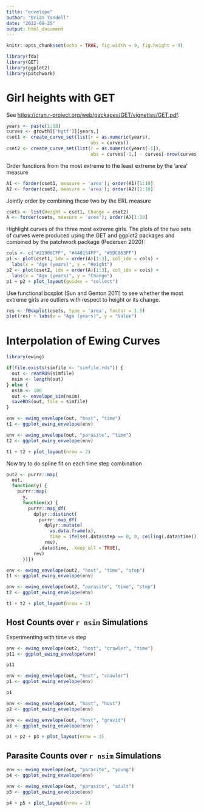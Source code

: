 ```yaml
---
title: "envelope"
author: "Brian Yandell"
date: "2022-09-25"
output: html_document
---
```


```r
knitr::opts_chunk$set(echo = TRUE, fig.width = 9, fig.height = 9)
```

```r
library(fda)
library(GET)
library(ggplot2)
library(patchwork)
```

# Girl heights with GET

See <https://cran.r-project.org/web/packages/GET/vignettes/GET.pdf>.

```r
years <- paste(1:18)
curves <- growth[['hgtf']][years,]
cset1 <- create_curve_set(list(r = as.numeric(years), 
                               obs = curves))
cset2 <- create_curve_set(list(r = as.numeric(years[-1]),
                               obs = curves[-1,] - curves[-nrow(curves),]))
```

Order  functions from the most extreme to the least extreme by the ’area’ measure

```r
A1 <- forder(cset1, measure = 'area'); order(A1)[1:10]
A2 <- forder(cset2, measure = 'area'); order(A2)[1:10]
```

Jointly order by combining these two by the ERL measure

```r
csets <- list(Height = cset1, Change = cset2)
A <- forder(csets, measure = 'area'); order(A)[1:10]
```

Highlight curves of the three most extreme girls. The plots of the two sets of
curves were produced using the GET and ggplot2 packages and combined by the patchwork
package (Pedersen 2020):

```r
cols <- c("#21908CFF", "#440154FF", "#5DC863FF")
p1 <- plot(cset1, idx = order(A)[1:3], col_idx = cols) + 
  labs(x = "Age (years)", y = "Height")
p2 <- plot(cset2, idx = order(A)[1:3], col_idx = cols) +
  labs(x = "Age (years)", y = "Change")
p1 + p2 + plot_layout(guides = "collect")
```

Use functional boxplot (Sun and Genton 2011) to see whether the most extreme girls are outliers with respect to height or its change.

```r
res <- fBoxplot(csets, type = 'area', factor = 1.5)
plot(res) + labs(x = "Age (years)", y = "Value")
```

# Interpolation of Ewing Curves


```r
library(ewing)
```

```r
if(file.exists(simfile <- "simfile.rds")) {
  out <- readRDS(simfile)
  nsim <- length(out)
} else {
  nsim <- 100
  out <- envelope_sim(nsim)
  saveRDS(out, file = simfile)
} 
```

```r
env <- ewing_envelope(out, "host", "time")
t1 <- ggplot_ewing_envelope(env)
```

```r
env <- ewing_envelope(out, "parasite", "time")
t2 <- ggplot_ewing_envelope(env)
```

```r
t1 + t2 + plot_layout(nrow = 2)
```

Now try to do spline fit on each time step combination 

```r
out2 <- purrr::map(
  out,
  function(y) {
    purrr::map(
      y,
      function(x) {
        purrr::map_df(
          dplyr::distinct(
            purrr::map_df(
              dplyr::mutate(
                as.data.frame(x),
                time = ifelse(.data$step == 0, 0, ceiling(.data$time))),
              rev),
            .data$time, .keep_all = TRUE),
          rev)
      })})
```

```r
env <- ewing_envelope(out2, "host", "time", "step")
t1 <- ggplot_ewing_envelope(env)
```

```r
env <- ewing_envelope(out2, "parasite", "time", "step")
t2 <- ggplot_ewing_envelope(env)
```

```r
t1 + t2 + plot_layout(nrow = 2)
```
## Host Counts over `r nsim` Simulations

Experimenting with time vs step

```r
env <- ewing_envelope(out2, "host", "crawler", "time")
p11 <- ggplot_ewing_envelope(env)
```

```r
p11
```

```r
env <- ewing_envelope(out, "host", "crawler")
p1 <- ggplot_ewing_envelope(env)
```

```r
p1
```

```r
env <- ewing_envelope(out, "host", "host")
p2 <- ggplot_ewing_envelope(env)
```

```r
env <- ewing_envelope(out, "host", "gravid")
p3 <- ggplot_ewing_envelope(env)
```

```r
p1 + p2 + p3 + plot_layout(nrow = 3)
```

## Parasite Counts over `r nsim` Simulations

```r
env <- ewing_envelope(out, "parasite", "young")
p4 <- ggplot_ewing_envelope(env)
```

```r
env <- ewing_envelope(out, "parasite", "adult")
p5 <- ggplot_ewing_envelope(env)
```

```r
p4 + p5 + plot_layout(nrow = 2)
```




